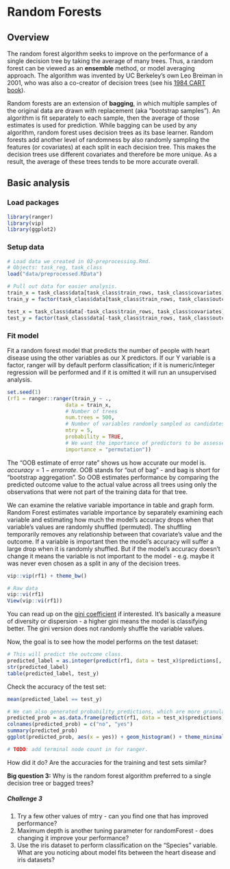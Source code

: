 # Random Forests

## Overview

The random forest algorithm seeks to improve on the performance of a single decision tree by taking the average of many trees. Thus, a random forest can be viewed as an **ensemble** method, or model averaging approach. The algorithm was invented by UC Berkeley's own Leo Breiman in 2001, who was also a co-creator of decision trees (see his [1984 CART book](https://www.amazon.com/Classification-Regression-Wadsworth-Statistics-Probability/dp/0412048418)).  

Random forests are an extension of **bagging**, in which multiple samples of the original data are drawn with replacement (aka "bootstrap samples"). An algorithm is fit separately to each sample, then the average of those estimates is used for prediction. While bagging can be used by any algorithm, random forest uses decision trees as its base learner. Random forests add another level of randomness by also randomly sampling the features (or covariates) at each split in each decision tree. This makes the decision trees use different covariates and therefore be more unique. As a result, the average of these trees tends to be more accurate overall.

## Basic analysis

### Load packages

```r
library(ranger)
library(vip)
library(ggplot2)
```

### Setup data

```r
# Load data we created in 02-preprocessing.Rmd.
# Objects: task_reg, task_class
load("data/preprocessed.RData")

# Pull out data for easier analysis.
train_x = task_class$data[task_class$train_rows, task_class$covariates]
train_y = factor(task_class$data[task_class$train_rows, task_class$outcome])

test_x = task_class$data[-task_class$train_rows, task_class$covariates]
test_y = factor(task_class$data[-task_class$train_rows, task_class$outcome])
```

### Fit model

Fit a random forest model that predicts the number of people with heart disease using the other variables as our X predictors. If our Y variable is a factor, ranger will by default perform classification; if it is numeric/integer regression will be performed and if it is omitted it will run an unsupervised analysis.

```r
set.seed(1)
(rf1 = ranger::ranger(train_y ~ ., 
                   data = train_x, 
                   # Number of trees
                   num.trees = 500, 
                   # Number of variables randomly sampled as candidates at each split.
                   mtry = 5, 
                   probability = TRUE,
                   # We want the importance of predictors to be assessed.
                   importance = "permutation"))
```

The "OOB estimate of error rate" shows us how accurate our model is. $accuracy = 1 - error rate$. OOB stands for "out of bag" - and bag is short for "bootstrap aggregation". So OOB estimates performance by comparing the predicted outcome value to the actual value across all trees using only the observations that were not part of the training data for that tree.

We can examine the relative variable importance in table and graph form. Random Forest estimates variable importance by separately examining each variable and estimating how much the model's accuracy drops when that variable's values are randomly shuffled (permuted). The shuffling temporarily removes any relationship between that covariate's value and the outcome. If a variable is important then the model's accuracy will suffer a large drop when it is randomly shuffled. But if the model's accuracy doesn't change it means the variable is not important to the model - e.g. maybe it was never even chosen as a split in any of the decision trees.

```r
vip::vip(rf1) + theme_bw()

# Raw data
vip::vi(rf1)
View(vip::vi(rf1))
```

You can read up on the [gini coefficient](https://en.wikipedia.org/wiki/Gini_coefficient) if interested. It's basically a measure of diversity or dispersion - a higher gini means the model is classifying better. The gini version does not randomly shuffle the variable values.  

Now, the goal is to see how the model performs on the test dataset:
```r
# This will predict the outcome class.
predicted_label = as.integer(predict(rf1, data = test_x)$predictions[, "1"] > 0.5)
str(predicted_label)
table(predicted_label, test_y)
```

Check the accuracy of the test set:
```r
mean(predicted_label == test_y) 

# We can also generated probability predictions, which are more granular.
predicted_prob = as.data.frame(predict(rf1, data = test_x)$predictions)
colnames(predicted_prob) = c("no", "yes")
summary(predicted_prob)
ggplot(predicted_prob, aes(x = yes)) + geom_histogram() + theme_minimal()

# TODO: add terminal node count in for ranger.
```

How did it do? Are the accuracies for the training and test sets similar?  

**Big question 3:** Why is the random forest algorithm preferred to a single decision tree or bagged trees?

##### Challenge 3

1. Try a few other values of mtry - can you find one that has improved performance?
2. Maximum depth is another tuning parameter for randomForest - does changing it improve your performance?
3. Use the iris dataset to perform classification on the "Species" variable. What are you noticing about model fits between the heart disease and iris datasets? 